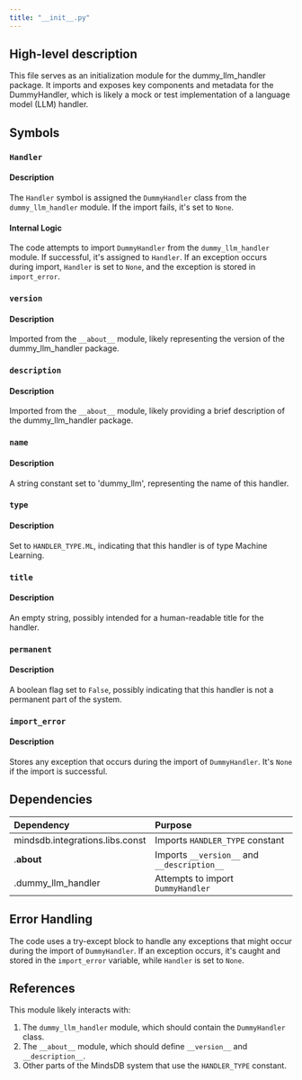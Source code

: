 ```yaml
---
title: "__init__.py"
---
```


## High-level description
This file serves as an initialization module for the dummy_llm_handler package. It imports and exposes key components and metadata for the DummyHandler, which is likely a mock or test implementation of a language model (LLM) handler.

## Symbols

### `Handler`
#### Description
The `Handler` symbol is assigned the `DummyHandler` class from the `dummy_llm_handler` module. If the import fails, it's set to `None`.

#### Internal Logic
The code attempts to import `DummyHandler` from the `dummy_llm_handler` module. If successful, it's assigned to `Handler`. If an exception occurs during import, `Handler` is set to `None`, and the exception is stored in `import_error`.

### `version`
#### Description
Imported from the `__about__` module, likely representing the version of the dummy_llm_handler package.

### `description`
#### Description
Imported from the `__about__` module, likely providing a brief description of the dummy_llm_handler package.

### `name`
#### Description
A string constant set to 'dummy_llm', representing the name of this handler.

### `type`
#### Description
Set to `HANDLER_TYPE.ML`, indicating that this handler is of type Machine Learning.

### `title`
#### Description
An empty string, possibly intended for a human-readable title for the handler.

### `permanent`
#### Description
A boolean flag set to `False`, possibly indicating that this handler is not a permanent part of the system.

### `import_error`
#### Description
Stores any exception that occurs during the import of `DummyHandler`. It's `None` if the import is successful.

## Dependencies
| Dependency | Purpose |
|:-----------|:--------|
| mindsdb.integrations.libs.const | Imports `HANDLER_TYPE` constant |
| .__about__ | Imports `__version__` and `__description__` |
| .dummy_llm_handler | Attempts to import `DummyHandler` |

## Error Handling
The code uses a try-except block to handle any exceptions that might occur during the import of `DummyHandler`. If an exception occurs, it's caught and stored in the `import_error` variable, while `Handler` is set to `None`.

## References
This module likely interacts with:
1. The `dummy_llm_handler` module, which should contain the `DummyHandler` class.
2. The `__about__` module, which should define `__version__` and `__description__`.
3. Other parts of the MindsDB system that use the `HANDLER_TYPE` constant.
